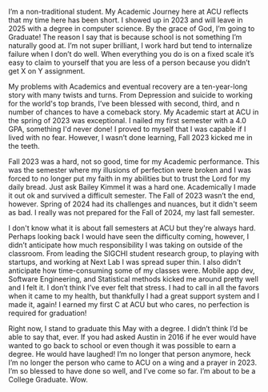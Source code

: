 I’m a non-traditional student. My Academic Journey here at ACU reflects that my time here has been short. I showed up in 2023 and will leave in 2025 with a degree in computer science. By the grace of God, I’m going to Graduate! The reason I say that is because school is not something I’m naturally good at. I’m not super brilliant, I work hard but tend to internalize failure when I don’t do well. When everything you do is on a fixed scale it’s easy to claim to yourself that you are less of a person because you didn’t get X on Y assignment. 
	
My problems with Academics and eventual recovery are a ten-year-long story with many twists and turns. From Depression and suicide to working for the world's top brands, I’ve been blessed with second, third, and n number of chances to have a comeback story. My Academic start at ACU in the spring of 2023 was exceptional. I nailed my first semester with a 4.0 GPA, something I'd never done! I proved to myself that I was capable if I lived with no fear. However, I wasn’t done learning, Fall 2023 kicked me in the teeth. 
	
Fall 2023 was a hard, not so good, time for my Academic performance. This was the semester where my illusions of perfection were broken and I was forced to no longer put my faith in my abilities but to trust the Lord for my daily bread. Just ask Bailey Kimmel it was a hard one. Academically I made it out ok and survived a difficult semester. The Fall of 2023 wasn’t the end, however. Spring of 2024 had its challenges and nuances, but it didn't seem as bad. I really was not prepared for the Fall of 2024, my last fall semester. 
	
I don't know what it is about fall semesters at ACU but they're always hard. Perhaps looking back I would have seen the difficulty coming, however, I didn’t anticipate how much responsibility I was taking on outside of the classroom. From leading the SIGCHI student research group, to playing with startups, and working at Next Lab I was spread super thin. I also didn’t anticipate how time-consuming some of my classes were. Mobile app dev, Software Engineering, and Statistical methods kicked me around pretty well and I felt it. I don’t think I’ve ever felt that stress. I had to call in all the favors when it came to my health, but thankfully I had a great support system and I made it, again! I earned my first C at ACU but who cares, no perfection is required for graduation! 

Right now, I stand to graduate this May with a degree. I didn’t think I’d be able to say that, ever. If you had asked Austin in 2016 if he ever would have wanted to go back to school or even though it was possible to earn a degree. He would have laughed! I’m no longer that person anymore, heck I’m no longer the person who came to ACU on a wing and a prayer in 2023.  I’m so blessed to have done so well, and I’ve come so far. I’m about to be a College Graduate. Wow.
